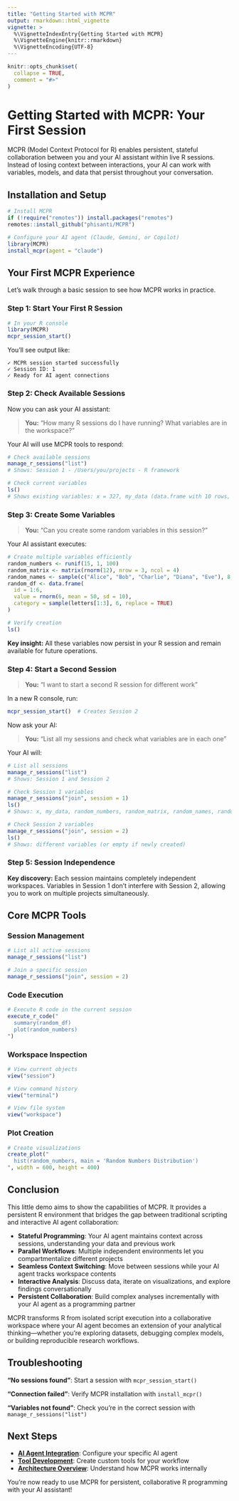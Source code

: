 ```yaml
---
title: "Getting Started with MCPR"
output: rmarkdown::html_vignette
vignette: >
  %\VignetteIndexEntry{Getting Started with MCPR}
  %\VignetteEngine{knitr::rmarkdown}
  %\VignetteEncoding{UTF-8}
---
```


```r
knitr::opts_chunk$set(
  collapse = TRUE,
  comment = "#>"
)
```

# Getting Started with MCPR: Your First Session

MCPR (Model Context Protocol for R) enables persistent, stateful collaboration between you and your AI assistant within live R sessions. Instead of losing context between interactions, your AI can work with variables, models, and data that persist throughout your conversation.

## Installation and Setup

```r
# Install MCPR
if (!require("remotes")) install.packages("remotes")
remotes::install_github("phisanti/MCPR")

# Configure your AI agent (Claude, Gemini, or Copilot)
library(MCPR)
install_mcpr(agent = "claude")
```

## Your First MCPR Experience

Let's walk through a basic session to see how MCPR works in practice.

### Step 1: Start Your First R Session

```r
# In your R console
library(MCPR)
mcpr_session_start()
```

You'll see output like:
```
✓ MCPR session started successfully
✓ Session ID: 1
✓ Ready for AI agent connections
```

### Step 2: Check Available Sessions

Now you can ask your AI assistant:

> **You:** "How many R sessions do I have running? What variables are in the workspace?"

Your AI will use MCPR tools to respond:

```r
# Check available sessions
manage_r_sessions("list")
# Shows: Session 1 - /Users/you/projects - R framework

# Check current variables
ls()
# Shows existing variables: x = 327, my_data (data.frame with 10 rows, 2 columns)
```

### Step 3: Create Some Variables

> **You:** "Can you create some random variables in this session?"

Your AI assistant executes:

```r
# Create multiple variables efficiently
random_numbers <- runif(15, 1, 100)
random_matrix <- matrix(rnorm(12), nrow = 3, ncol = 4)
random_names <- sample(c("Alice", "Bob", "Charlie", "Diana", "Eve"), 8, replace = TRUE)
random_df <- data.frame(
  id = 1:6,
  value = rnorm(6, mean = 50, sd = 10),
  category = sample(letters[1:3], 6, replace = TRUE)
)

# Verify creation
ls()
```

**Key insight:** All these variables now persist in your R session and remain available for future operations.

### Step 4: Start a Second Session

> **You:** "I want to start a second R session for different work"

In a new R console, run:
```r
mcpr_session_start()  # Creates Session 2
```

Now ask your AI:

> **You:** "List all my sessions and check what variables are in each one"

Your AI will:

```r
# List all sessions
manage_r_sessions("list")
# Shows: Session 1 and Session 2

# Check Session 1 variables  
manage_r_sessions("join", session = 1)
ls()
# Shows: x, my_data, random_numbers, random_matrix, random_names, random_df

# Check Session 2 variables
manage_r_sessions("join", session = 2)
ls()
# Shows: different variables (or empty if newly created)
```

### Step 5: Session Independence

**Key discovery:** Each session maintains completely independent workspaces. Variables in Session 1 don't interfere with Session 2, allowing you to work on multiple projects simultaneously.

## Core MCPR Tools

### Session Management
```r
# List all active sessions
manage_r_sessions("list")

# Join a specific session
manage_r_sessions("join", session = 2)
```

### Code Execution
```r
# Execute R code in the current session
execute_r_code("
  summary(random_df)
  plot(random_numbers)
")
```

### Workspace Inspection
```r
# View current objects
view("session")

# View command history
view("terminal")

# View file system
view("workspace")
```

### Plot Creation
```r
# Create visualizations
create_plot("
  hist(random_numbers, main = 'Random Numbers Distribution')
", width = 600, height = 400)
```

## Conclusion

This little demo aims to show the capabilities of MCPR. It provides a persistent R environment that bridges the gap between traditional scripting and interactive AI agent collaboration:

- **Stateful Programming**: Your AI agent maintains context across sessions, understanding your data and previous work
- **Parallel Workflows**: Multiple independent environments let you compartmentalize different projects  
- **Seamless Context Switching**: Move between sessions while your AI agent tracks workspace contents
- **Interactive Analysis**: Discuss data, iterate on visualizations, and explore findings conversationally
- **Persistent Collaboration**: Build complex analyses incrementally with your AI agent as a programming partner

MCPR transforms R from isolated script execution into a collaborative workspace where your AI agent becomes an extension of your analytical thinking—whether you're exploring datasets, debugging complex models, or building reproducible research workflows.

## Troubleshooting

**"No sessions found"**: Start a session with `mcpr_session_start()`

**"Connection failed"**: Verify MCPR installation with `install_mcpr()`

**"Variables not found"**: Check you're in the correct session with `manage_r_sessions("list")`

## Next Steps

- **[AI Agent Integration](ai-agent-integration.html)**: Configure your specific AI agent
- **[Tool Development](tool-development.html)**: Create custom tools for your workflow  
- **[Architecture Overview](architecture.html)**: Understand how MCPR works internally

You're now ready to use MCPR for persistent, collaborative R programming with your AI assistant!